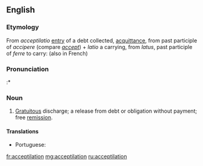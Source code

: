==English==

===Etymology===
From {{etyl|la|en}} ''acceptilatio'' [[entry]] of a debt collected, [[acquittance]], from past participle of ''accipere'' (compare ''[[accept]]'') + ''latio'' a carrying, from ''latus'', past participle of ''ferre'' to carry: (also in French)

===Pronunciation===
:* {{rhymes|eɪʃən|lang=en}}

===Noun===
{{en-noun}}

# {{label|en|civil law}} [[gratuitous|Gratuitous]] discharge; a release from debt or obligation without payment; free [[remission]].

====Translations====
{{trans-top|gratuitous discharge}}
{{trans-mid}}
* Portuguese: {{t|pt|aceptilação|f}}
{{trans-bottom}}

[[fr:acceptilation]]
[[mg:acceptilation]]
[[ru:acceptilation]]